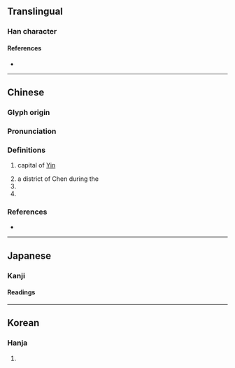 {{also|毫}}
{{character info}}
==Translingual==

===Han character===
{{Han char|rn=8|rad=亠|as=08|sn=10|four=00714|canj=YRBP|ids=⿱⿳亠口冖乇}}

====References====
* {{Han ref|kx=0089.090|dkj=00312|dj=0188.230|hdz=10287.090|uh=4EB3|ud=20147|bh=ADBD|bd=44477}}

----

==Chinese==
{{zh-forms}}

===Glyph origin===
{{Han etym}}

===Pronunciation===
{{zh-pron
|m=亳,cap=y,2cap=y
|c=bok3,bok6
|mc=y
|oc=y
|cat=pn
}}

===Definitions===
{{zh-hanzi}}

# capital of [[Yin]]
#: {{zh-also|三亳}}
#: {{zh-alt-inline|薄}}
# a district of Chen during the {{w|Spring and Autumn period}}
# {{zh-short|亳州|[[Bozhou]]}}
# {{surname|zh}}

===References===
* {{R:DKJ}}

----

==Japanese==

===Kanji===
{{ja-kanji|grade=|rs=亠08}}

====Readings====
{{ja-readings
|goon=ばく
|kanon=はく
}}

----

==Korean==

===Hanja===
{{ko-hanja|hangeul=박|rv=bak|mr=pak}}

# {{rfdef|ko|sort=亠08}}